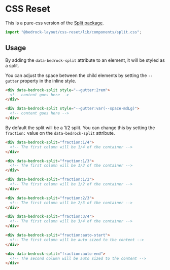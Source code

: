 
<Meta title="Pure-CSS/components/split.css" />

# CSS Reset

This is a pure-css version of the [Split package](/?path=/docs/components-split--api).

```javascript
import "@bedrock-layout/css-reset/lib/components/split.css";
```

## Usage

By adding the `data-bedrock-split` attribute to an element, it will be styled as a split.

You can adjust the space between the child elements by setting the `--gutter` property in the inline style.

```html
<div data-bedrock-split style="--gutter:2rem">
  <!-- content goes here -->
</div>

<div data-bedrock-split style="--gutter:var(--space-mdLg)">
  <!-- content goes here -->
</div>
```

By default the split will be a 1/2 split. You can change this by setting the `fraction:` value on the `data-bedrock-split` attribute.

```html
<div data-bedrock-split="fraction:1/4">
  <!-- The first column will be 1/4 of the container -->
</div>

<div data-bedrock-split="fraction:1/3">
  <!-- The first column will be 1/3 of the container -->
</div>

<div data-bedrock-split="fraction:1/2">
  <!-- The first column will be 1/2 of the container -->
</div>

<div data-bedrock-split="fraction:2/3">
  <!-- The first column will be 2/3 of the container -->
</div>

<div data-bedrock-split="fraction:3/4">
  <!-- The first column will be 3/4 of the container -->
</div>

<div data-bedrock-split="fraction:auto-start">
  <!-- The first column will be auto sized to the content -->
</div>

<div data-bedrock-split="fraction:auto-end">
  <!-- The second column will be auto sized to the content -->
</div>
```
